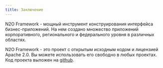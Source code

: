 ```yaml
---
title: Заключение
---
```


N2O Framework - мощный инструмент конструирования интерфейса бизнес-приложений.
На нем создано множество приложений корпоративного, регионального и
федерального уровня в различных областях.

N2O Framework - это проект с открытым исходным кодом и лицензией Apache 2.0.
Вы можете использовать его свободно в любых проектах.
Код проекта выложен на [github](https://github.com/i-novus-llc/n2o-framework).
